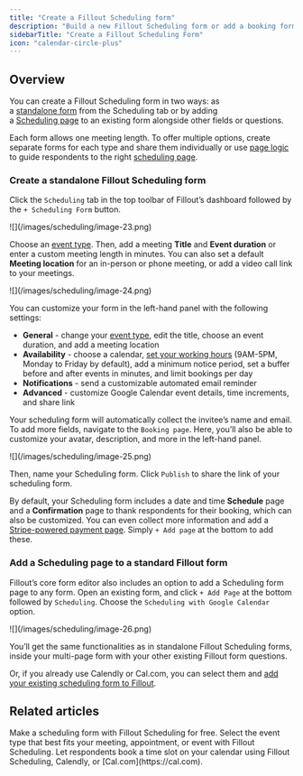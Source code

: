 ```yaml
---
title: "Create a Fillout Scheduling form"
description: "Build a new Fillout Scheduling form or add a booking form to an existing Fillout form"
sidebarTitle: "Create a Fillout Scheduling Form"
icon: "calendar-circle-plus"
---
```


## Overview

You can create a Fillout Scheduling form in two ways: as a [standalone form](/how-to-create-scheduling-form#4c264962c0d7497896d359066dd28748) from the Scheduling tab or by adding a [Scheduling page](/scheduling-page) to an existing form alongside other fields or questions.

Each form allows one meeting length. To offer multiple options, create separate forms for each type and share them individually or use [page logic](/page-logic) to guide respondents to the right [scheduling page](/scheduling-page).

### Create a standalone Fillout Scheduling form

Click the `Scheduling` tab in the top toolbar of Fillout’s dashboard followed by the `+ Scheduling Form` button.

<Frame>
  ![](/images/scheduling/image-23.png)
</Frame>

Choose an [event type](/event-types). Then, add a meeting **Title** and **Event duration** or enter a custom meeting length in minutes. You can also set a default **Meeting location** for an in-person or phone meeting, or add a video call link to your meetings.

<Frame>
  ![](/images/scheduling/image-24.png)
</Frame>

You can customize your form in the left-hand panel with the following settings:

- **General** - change your [event type](/event-types), edit the title, choose an event duration, and add a meeting location
- **Availability** - choose a calendar, [set your working hours](/fillout-scheduling-availability) (9AM-5PM, Monday to Friday by default), add a minimum notice period, set a buffer before and after events in minutes, and limit bookings per day
- **Notifications** - send a customizable automated email reminder
- **Advanced** - customize Google Calendar event details, time increments, and share link

Your scheduling form will automatically collect the invitee’s name and email. To add more fields, navigate to the `Booking page`. Here, you’ll also be able to customize your avatar, description, and more in the left-hand panel.

<Frame>
  ![](/images/scheduling/image-25.png)
</Frame>

Then, name your Scheduling form. Click `Publish` to share the link of your scheduling form.

By default, your Scheduling form includes a date and time **Schedule** page and a **Confirmation** page to thank respondents for their booking, which can also be customized. You can even collect more information and add a [Stripe-powered payment page](/payment-page). Simply `+ Add page` at the bottom to add these.

### Add a Scheduling page to a standard Fillout form

Fillout’s core form editor also includes an option to add a Scheduling form page to any form. Open an existing form, and click `+ Add Page` at the bottom followed by `Scheduling`. Choose the `Scheduling with Google Calendar` option.

<Frame style={{ width: '240px' , height: '283px' }}>
  ![](/images/scheduling/image-26.png)
</Frame>

You’ll get the same functionalities as in standalone Fillout Scheduling forms, inside your multi-page form with your other existing Fillout form questions.

Or, if you already use Calendly or Cal.com, you can select them and [add your existing scheduling form to Fillout](/scheduling-page).

## Related articles

<CardGroup cols={3}>
  <Card title="Getting started with Fillout Scheduling" icon="calendar-pen" iconType="regular" color="#FFC738" href="/fillout-scheduling-intro">
    Make a scheduling form with Fillout Scheduling for free.
  </Card>
  <Card title="Event types" icon="calendar-users" iconType="regular" color="#FFC738" href="/event-types">
    Select the event type that best fits your meeting, appointment, or event with Fillout Scheduling.
  </Card>
  <Card title="Scheduling Page" icon="calendar-day" iconType="regular" color="#FFC738" href="/scheduling-page">
    Let respondents book a time slot on your calendar using Fillout Scheduling, Calendly, or [Cal.com](https://cal.com).
  </Card>
</CardGroup>
